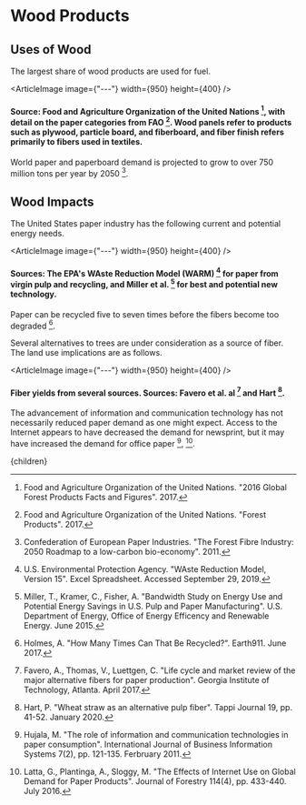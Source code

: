 


# Wood Products

## Uses of Wood
The largest share of wood products are used for fuel.

<ArticleImage image={"---"} width={950} height={400} />
#### Source: Food and Agriculture Organization of the United Nations [^3], with detail on the paper categories from FAO [^4]. Wood panels refer to products such as plywood, particle board, and fiberboard, and fiber finish refers primarily to fibers used in textiles.

World paper and paperboard demand is projected to grow to over 750 million tons per year by 2050 [^1].

## Wood Impacts
The United States paper industry has the following current and potential energy needs.

<ArticleImage image={"---"} width={950} height={400} />
#### Sources: The EPA's WAste Reduction Model (WARM) [^10] for paper from virgin pulp and recycling, and Miller et al. [^9] for best and potential new technology.

Paper can be recycled five to seven times before the fibers become too degraded [^6].

Several alternatives to trees are under consideration as a source of fiber. The land use implications are as follows.

<ArticleImage image={"---"} width={950} height={400} />
#### Fiber yields from several sources. Sources: Favero et al. al [^2] and Hart [^5].

The advancement of information and communication technology has not necessarily reduced paper demand as one might expect. Access to the Internet appears to have decreased the demand for newsprint, but it may have increased the demand for office paper [^7], [^8].

[^1]: Confederation of European Paper Industries. "The Forest Fibre Industry: 2050 Roadmap to a low-carbon bio-economy". 2011.

[^2]: Favero, A., Thomas, V., Luettgen, C. "Life cycle and market review of the major alternative fibers for paper production". Georgia Institute of Technology, Atlanta. April 2017.

[^3]: Food and Agriculture Organization of the United Nations. "2016 Global Forest Products Facts and Figures". 2017.

[^4]: Food and Agriculture Organization of the United Nations. "Forest Products". 2017.

[^5]: Hart, P. "Wheat straw as an alternative pulp fiber". Tappi Journal 19, pp. 41-52. January 2020.

[^6]: Holmes, A. "How Many Times Can That Be Recycled?". Earth911. June 2017.

[^7]: Hujala, M. "The role of information and communication technologies in paper consumption". International Journal of Business Information Systems 7(2), pp. 121-135. Ferbruary 2011.

[^8]: Latta, G., Plantinga, A., Sloggy, M. "The Effects of Internet Use on Global Demand for Paper Products". Journal of Forestry 114(4), pp. 433-440. July 2016.

[^9]: Miller, T., Kramer, C., Fisher, A. "Bandwidth Study on Energy Use and Potential Energy Savings in U.S. Pulp and Paper Manufacturing". U.S. Department of Energy, Office of Energy Efficency and Renewable Energy. June 2015.

[^10]: U.S. Environmental Protection Agency. "WAste Reduction Model, Version 15". Excel Spreadsheet. Accessed September 29, 2019.

  <Article 
    focusAreaUrl={focusAreaUrl} 
    hierarchy={hierarchy} 
    site={site}
  >
    {children}
  </Article>